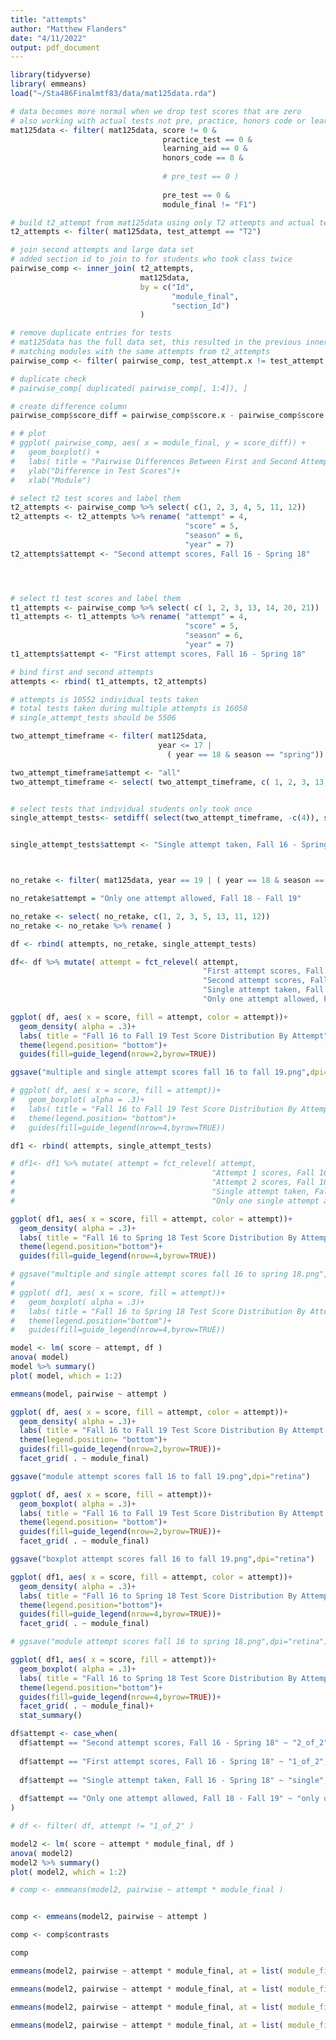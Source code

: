```yaml
---
title: "attempts"
author: "Matthew Flanders"
date: "4/11/2022"
output: pdf_document
---
```


```r
library(tidyverse)
library( emmeans)
load("~/Sta486Finalmtf83/data/mat125data.rda")
```



```r

# data becomes more normal when we drop test scores that are zero
# also working with actual tests not pre, practice, honors code or learning aids 
mat125data <- filter( mat125data, score != 0 &
                                  practice_test == 0 & 
                                  learning_aid == 0 & 
                                  honors_code == 0 & 
                        
                                  # pre_test == 0 )
                        
                                  pre_test == 0 &
                                  module_final != "F1")

```



```r

# build t2_attempt from mat125data using only T2 attempts and actual tests
t2_attempts <- filter( mat125data, test_attempt == "T2")

# join second attempts and large data set
# added section id to join to for students who took class twice
pairwise_comp <- inner_join( t2_attempts, 
                             mat125data, 
                             by = c("Id",
                                    "module_final",
                                    "section_Id")
                             )

# remove duplicate entries for tests
# mat125data has the full data set, this resulted in the previous inner join 
# matching modules with the same attempts from t2_attempts
pairwise_comp <- filter( pairwise_comp, test_attempt.x != test_attempt.y)

# duplicate check
# pairwise_comp[ duplicated( pairwise_comp[, 1:4]), ]

# create difference column
pairwise_comp$score_diff = pairwise_comp$score.x - pairwise_comp$score.y

# # plot
# ggplot( pairwise_comp, aes( x = module_final, y = score_diff)) +
#   geom_boxplot() +
#   labs( title = "Pairwise Differences Between First and Second Attempt Test Scores")+
#   ylab("Difference in Test Scores")+
#   xlab("Module")

```


```r

# select t2 test scores and label them
t2_attempts <- pairwise_comp %>% select( c(1, 2, 3, 4, 5, 11, 12))
t2_attempts <- t2_attempts %>% rename( "attempt" = 4,
                                       "score" = 5,
                                       "season" = 6,
                                       "year" = 7)
t2_attempts$attempt <- "Second attempt scores, Fall 16 - Spring 18"




# select t1 test scores and label them
t1_attempts <- pairwise_comp %>% select( c( 1, 2, 3, 13, 14, 20, 21))
t1_attempts <- t1_attempts %>% rename( "attempt" = 4,
                                       "score" = 5,
                                       "season" = 6,
                                       "year" = 7)
t1_attempts$attempt <- "First attempt scores, Fall 16 - Spring 18"

# bind first and second attempts
attempts <- rbind( t1_attempts, t2_attempts)

# attempts is 10552 individual tests taken
# total tests taken during multiple attempts is 16058
# single_attempt_tests should be 5506

two_attempt_timeframe <- filter( mat125data,
                                 year <= 17 |
                                   ( year == 18 & season == "spring"))

two_attempt_timeframe$attempt <- "all"
two_attempt_timeframe <- select( two_attempt_timeframe, c( 1, 2, 3, 13, 5, 11, 12)) 


# select tests that individual students only took once 
single_attempt_tests<- setdiff( select(two_attempt_timeframe, -c(4)), select(attempts, -c(4) ))


single_attempt_tests$attempt <- "Single attempt taken, Fall 16 - Spring 18"



no_retake <- filter( mat125data, year == 19 | ( year == 18 & season == "fall"))

no_retake$attempt = "Only one attempt allowed, Fall 18 - Fall 19"

no_retake <- select( no_retake, c(1, 2, 3, 5, 13, 11, 12))
no_retake <- no_retake %>% rename( )

df <- rbind( attempts, no_retake, single_attempt_tests)

df<- df %>% mutate( attempt = fct_relevel( attempt,
                                           "First attempt scores, Fall 16 - Spring 18", 
                                           "Second attempt scores, Fall 16 - Spring 18",
                                           "Single attempt taken, Fall 16 - Spring 18",
                                           "Only one attempt allowed, Fall 18 - Fall 19"))

ggplot( df, aes( x = score, fill = attempt, color = attempt))+ 
  geom_density( alpha = .3)+
  labs( title = "Fall 16 to Fall 19 Test Score Distribution By Attempt")+ 
  theme(legend.position= "bottom")+
  guides(fill=guide_legend(nrow=2,byrow=TRUE))

ggsave("multiple and single attempt scores fall 16 to fall 19.png",dpi="retina")

# ggplot( df, aes( x = score, fill = attempt))+
#   geom_boxplot( alpha = .3)+
#   labs( title = "Fall 16 to Fall 19 Test Score Distribution By Attempt")+
#   theme(legend.position= "bottom")+
#   guides(fill=guide_legend(nrow=4,byrow=TRUE))

```





```r


df1 <- rbind( attempts, single_attempt_tests)

# df1<- df1 %>% mutate( attempt = fct_relevel( attempt,
#                                            "Attempt 1 scores, Fall 16 - Spring 18", 
#                                            "Attempt 2 scores, Fall 16 - Spring 18",
#                                            "Single attempt taken, Fall 16 - Spring 18",
#                                            "Only one single attempt allowed, Fall 18 - Fall 19"))

ggplot( df1, aes( x = score, fill = attempt, color = attempt))+ 
  geom_density( alpha = .3)+
  labs( title = "Fall 16 to Spring 18 Test Score Distribution By Attempt")+ 
  theme(legend.position="bottom")+
  guides(fill=guide_legend(nrow=4,byrow=TRUE))

# ggsave("multiple and single attempt scores fall 16 to spring 18.png",dpi="retina")
# 
# ggplot( df1, aes( x = score, fill = attempt))+ 
#   geom_boxplot( alpha = .3)+
#   labs( title = "Fall 16 to Spring 18 Test Score Distribution By Attempt")+ 
#   theme(legend.position="bottom")+
#   guides(fill=guide_legend(nrow=4,byrow=TRUE))

```

```r

model <- lm( score ~ attempt, df )
anova( model)
model %>% summary()
plot( model, which = 1:2)

```



```r
emmeans(model, pairwise ~ attempt )
```


```r

ggplot( df, aes( x = score, fill = attempt, color = attempt))+
  geom_density( alpha = .3)+
  labs( title = "Fall 16 to Fall 19 Test Score Distribution By Attempt and Modules")+
  theme(legend.position= "bottom")+
  guides(fill=guide_legend(nrow=2,byrow=TRUE))+
  facet_grid( . ~ module_final)

ggsave("module attempt scores fall 16 to fall 19.png",dpi="retina")

ggplot( df, aes( x = score, fill = attempt))+ 
  geom_boxplot( alpha = .3)+
  labs( title = "Fall 16 to Fall 19 Test Score Distribution By Attempt and Modules")+ 
  theme(legend.position= "bottom")+
  guides(fill=guide_legend(nrow=2,byrow=TRUE))+
  facet_grid( . ~ module_final)

ggsave("boxplot attempt scores fall 16 to fall 19.png",dpi="retina")

```


```r

ggplot( df1, aes( x = score, fill = attempt, color = attempt))+ 
  geom_density( alpha = .3)+
  labs( title = "Fall 16 to Spring 18 Test Score Distribution By Attempt and Modules")+ 
  theme(legend.position="bottom")+
  guides(fill=guide_legend(nrow=4,byrow=TRUE))+
  facet_grid( . ~ module_final)

# ggsave("module attempt scores fall 16 to spring 18.png",dpi="retina")

ggplot( df1, aes( x = score, fill = attempt))+ 
  geom_boxplot( alpha = .3)+
  labs( title = "Fall 16 to Spring 18 Test Score Distribution By Attempt and Modules")+ 
  theme(legend.position="bottom")+
  guides(fill=guide_legend(nrow=4,byrow=TRUE))+
  facet_grid( . ~ module_final)+ 
  stat_summary()

```

```r

df$attempt <- case_when(
  df$attempt == "Second attempt scores, Fall 16 - Spring 18" ~ "2_of_2",
  
  df$attempt == "First attempt scores, Fall 16 - Spring 18" ~ "1_of_2",
                                           
  df$attempt == "Single attempt taken, Fall 16 - Spring 18" ~ "single",
  
  df$attempt == "Only one attempt allowed, Fall 18 - Fall 19" ~ "only one"
)

# df <- filter( df, attempt != "1_of_2" )

model2 <- lm( score ~ attempt * module_final, df )
anova( model2)
model2 %>% summary()
plot( model2, which = 1:2)

```



```r

# comp <- emmeans(model2, pairwise ~ attempt * module_final )


comp <- emmeans(model2, pairwise ~ attempt )

comp <- comp$contrasts

comp
```




```r

emmeans(model2, pairwise ~ attempt * module_final, at = list( module_final = "M1"))

```

```r

emmeans(model2, pairwise ~ attempt * module_final, at = list( module_final = "M2"))


```


```r

emmeans(model2, pairwise ~ attempt * module_final, at = list( module_final = "M4"))
```


```r

emmeans(model2, pairwise ~ attempt * module_final, at = list( module_final = "M4"))
```

